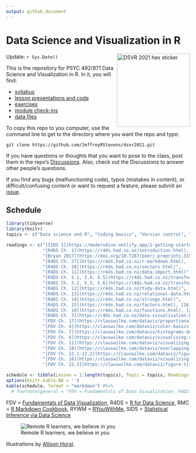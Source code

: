 ```yaml
---
output: github_document
---
```


# Data Science and Visualization in R

<img src="images/dsvr2021_hex.png" alt="DSVR 2021 hex sticker" width="200" align="right"/>

Update:  `r Sys.Date()`

This is the repository for PSYC 492/971 Data Science and Visualization in R. In it, you will find:

* [syllabus](https://github.com/JeffreyRStevens/dsvr2021/blob/main/docs/syllabus.pdf)
* [lesson presentations and code](https://github.com/JeffreyRStevens/dsvr2021/tree/main/docs/lessons)
* [exercises](https://github.com/JeffreyRStevens/dsvr2021/tree/main/inst/tutorials)
* [module check-ins](https://github.com/JeffreyRStevens/dsvr2021/tree/main/docs/checkins)
* [data files](https://github.com/JeffreyRStevens/dsvr2021/tree/main/data)

To copy this repo to you computer, use the command line to get to the directory where  you want the repo and type:

`git clone https://github.com/JeffreyRStevens/dsvr2021.git`


If you have questions or thoughts that you want to pose to the class, post them in the repo's [Discussions](https://github.com/JeffreyRStevens/dsvr2021/discussions). Also, check out the Discussions to answer other people's questions. 

If you find any bugs (malfunctioning code), typos (mistakes in content), or difficult/confusing content or want to request a feature, please submit an [issue](https://github.com/JeffreyRStevens/dsvr2021/issues).


## Schedule

``` r
library(tidyverse)
library(knitr)
topics <- c("Data science and R", "Coding basics", "Version control", "Literate programming", "Data types and structures", "Importing and exporting data", "Cleaning columns", "Wrangling rows", "Tidy data", "Merging data", "Character strings", "Factors, dates, and times", "Functions and flow", "Grammar of graphics", "Design and style", "Color", "Visualizing distributions", "Visualizing amounts and proportions", "Visualizing x-y data", "Finessing plots", "Adorning plots", "Extending plots", "Tables", "TBA")

readings <- c("[SIDS 1](https://moderndive.netlify.app/1-getting-started.html), [RYWM 1](https://rladiessydney.org/courses/ryouwithme/01-basicbasics-1/), [Wickham 2020](https://tidyverse.tidyverse.org/articles/manifesto.html)", 
              "[R4DS Ch. 1](https://r4ds.had.co.nz/introduction.html), [4](https://r4ds.had.co.nz/workflow-basics.html), [6](https://r4ds.had.co.nz/workflow-scripts.html), [8](https://r4ds.had.co.nz/workflow-projects.html)", 
              "[Bryan 2017](https://doi.org/10.7287/peerj.preprints.3159v2)", 
              "[R4DS Ch. 27](https://r4ds.had.co.nz/r-markdown.html), [Markdown tutorial](https://commonmark.org/help/tutorial/)", 
              "[R4DS Ch. 20](https://r4ds.had.co.nz/vectors.html)", 
              "[R4DS Ch. 11](https://r4ds.had.co.nz/data-import.html)", 
              "[R4DS Ch. 5.1, 5.4, 5.5](https://r4ds.had.co.nz/transform.html)", 
              "[R4DS Ch. 5.2, 5.3, 5.6](https://r4ds.had.co.nz/transform.html)", 
              "[R4DS Ch. 12](https://r4ds.had.co.nz/tidy-data.html)", 
              "[R4DS Ch. 13](https://r4ds.had.co.nz/relational-data.html)", 
              "[R4DS Ch. 14](https://r4ds.had.co.nz/strings.html)", 
              "[R4DS Ch. 15](https://r4ds.had.co.nz/factors.html), [16](https://r4ds.had.co.nz/dates-and-times.html)", 
              "[R4DS Ch. 19](https://r4ds.had.co.nz/functions.html), [21](https://r4ds.had.co.nz/iteration.html)", 
              "[R4DS Ch. 3](https://r4ds.had.co.nz/data-visualisation.html), [FDV Ch. 1](https://clauswilke.com/dataviz/introduction.html), [2](https://clauswilke.com/dataviz/aesthetic-mapping.html), [3](https://clauswilke.com/dataviz/coordinate-systems-axes.html)", 
              "[FDV Ch. 17](https://clauswilke.com/dataviz/proportional-ink.html), [25](https://clauswilke.com/dataviz/avoid-line-drawings.html), [26](https://clauswilke.com/dataviz/no-3d.html), [29](https://clauswilke.com/dataviz/telling-a-story.html)", 
              "[FDV Ch. 4](https://clauswilke.com/dataviz/color-basics.html), [19](https://clauswilke.com/dataviz/color-pitfalls.html)", 
              "[FDV Ch. 7](https://clauswilke.com/dataviz/histograms-density-plots.html), [8](https://clauswilke.com/dataviz/ecdf-qq.html), [9](https://clauswilke.com/dataviz/boxplots-violins.html)", 
              "[FDV Ch. 6](https://clauswilke.com/dataviz/visualizing-amounts.html), [10](https://clauswilke.com/dataviz/visualizing-proportions.html), [11](https://clauswilke.com/dataviz/nested-proportions.html)", 
              "[FDV Ch. 12](https://clauswilke.com/dataviz/visualizing-associations.html), [13](https://clauswilke.com/dataviz/time-series.html), [14](https://clauswilke.com/dataviz/visualizing-trends.html)", 
              "[FDV Ch. 18](https://clauswilke.com/dataviz/overlapping-points.html), [20](https://clauswilke.com/dataviz/redundant-coding.html), [21](https://clauswilke.com/dataviz/multi-panel-figures.html), [23](https://clauswilke.com/dataviz/balance-data-context.html)", 
              "[FDV Ch. 22.1-22.2](https://clauswilke.com/dataviz/figure-titles-captions.html), [24](https://clauswilke.com/dataviz/small-axis-labels.html), [R4DS Ch. 28](https://r4ds.had.co.nz/graphics-for-communication.html)", 
              "[FDV Ch. 16](https://clauswilke.com/dataviz/visualizing-uncertainty.html),  [27](https://clauswilke.com/dataviz/image-file-formats.html)", 
              "[FDV Ch. 22.3](https://clauswilke.com/dataviz/figure-titles-captions.html#tables), [RMC 10.1](https://bookdown.org/yihui/rmarkdown-cookbook/kable.html)", NA)

schedule <- tibble(Lesson = 1:length(topics), Topic = topics, Readings = readings)
options(knitr.kable.NA = '')
kable(schedule, format = "markdown") #%>% 
  # footnote(general = "FDV = Fundamentals of Data Visualization, R4DS = R for Data Science, RMC = R Markdown Cookbook")
```
\vspace{-5mm}
FDV = [Fundamentals of Data Visualization](https://clauswilke.com/dataviz), R4DS = [R for Data Science](https://r4ds.had.co.nz/), RMC = [R Markdown Cookbook](https://bookdown.org/yihui/rmarkdown-cookbook), RYWM = [RYouWithMe](https://rladiessydney.org/courses/ryouwithme/), SIDS = [Statistical Inference via Data Science](https://moderndive.netlify.app/)

![Remote R learners, we believe in you](images/monster_support_allisonhorst.jpg)


Illustrations by [Allison Horst](https://www.allisonhorst.com/).